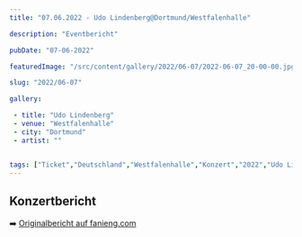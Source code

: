 ```yaml
---
title: "07.06.2022 - Udo Lindenberg@Dortmund/Westfalenhalle"

description: "Eventbericht"

pubDate: "07-06-2022"

featuredImage: "/src/content/gallery/2022/06-07/2022-06-07_20-00-00.jpg"

slug: "2022/06-07"

gallery:

 - title: "Udo Lindenberg"
 - venue: "Westfalenhalle"
 - city: "Dortmund"
 - artist: ""


tags: ["Ticket","Deutschland","Westfalenhalle","Konzert","2022","Udo Lindenberg","Dortmund","Udopium Live 2022"]
---
```

## Konzertbericht
➡️ [Originalbericht auf fanieng.com](https://fanieng.com/2022/06-07/07-06-2022-udo-lindenberg-dortmund-westfalenhalle)
